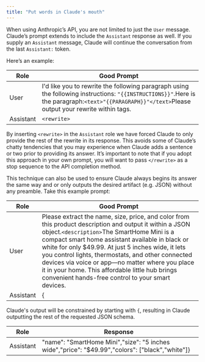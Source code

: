 ```yaml
---
title: "Put words in Claude's mouth"
---
```


When using Anthropic’s API, you are not limited to just the `User` message. Claude’s prompt extends to include the `Assistant` response as well. If you supply an `Assistant` message, Claude will continue the conversation from the last `Assistant:` token.

Here’s an example:

| Role      | Good Prompt                                                                                                                                                                                     |
| --------- | ----------------------------------------------------------------------------------------------------------------------------------------------------------------------------------------------- |
| User      | I'd like you to rewrite the following paragraph using the following instructions: `"{{INSTRUCTIONS}}"`.Here is the paragraph:`<text>"{{PARAGRAPH}}"</text>`Please output your rewrite within  tags. |
| Assistant | `<rewrite>`                                                                                                                                                                                       |

By inserting `<rewrite>` in the `Assistant` role we have forced Claude to only provide the rest of the rewrite in its response. This avoids some of Claude’s chatty tendencies that you may experience when Claude adds a sentence or two prior to providing its answer. It’s important to note that if you adopt this approach in your own prompt, you will want to pass `</rewrite>` as a stop sequence to the API completion method.

This technique can also be used to ensure Claude always begins its answer the same way and or only outputs the desired artifact (e.g. JSON) without any preamble. Take this example prompt:

| Role      | Good Prompt                                                                                                                                                                                                                                                                                                                                                                                                                                                                                   |
| --------- | --------------------------------------------------------------------------------------------------------------------------------------------------------------------------------------------------------------------------------------------------------------------------------------------------------------------------------------------------------------------------------------------------------------------------------------------------------------------------------------------- |
| User      | Please extract the name, size, price, and color from this product description and output it within a JSON object.`<description>`The SmartHome Mini is a compact smart home assistant available in black or white for only $49.99\. At just 5 inches wide, it lets you control lights, thermostats, and other connected devices via voice or app—no matter where you place it in your home. This affordable little hub brings convenient hands-free control to your smart devices.</description> |
| Assistant | {                                                                                                                                                                                                                                                                                                                                                                                                                                                                                             |

Claude's output will be constrained by starting with `{`, resulting in Claude outputting the rest of the requested JSON schema.

| Role      | Response                                                                                          |
| --------- | ------------------------------------------------------------------------------------------------- |
| Assistant | "name": "SmartHome Mini","size": "5 inches wide","price": "$49.99","colors": \["black","white"\]} |